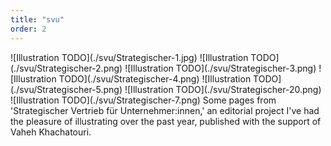 ```yaml
---
title: "svu"
order: 2
---
```


<Illustrations>
    ![Illustration TODO](./svu/Strategischer-1.jpg)
    ![Illustration TODO](./svu/Strategischer-2.png)
    ![Illustration TODO](./svu/Strategischer-3.png)
    ![Illustration TODO](./svu/Strategischer-4.png)
    ![Illustration TODO](./svu/Strategischer-5.png)
    ![Illustration TODO](./svu/Strategischer-20.png)
    ![Illustration TODO](./svu/Strategischer-7.png)
</Illustrations>

<Description>
Some pages from 'Strategischer Vertrieb für Unternehmer:innen,' an editorial project I've had the pleasure of illustrating over the past year, published with the support of Vaheh Khachatouri.
</Description>


